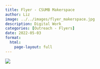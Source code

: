 ```yaml
---
title: Flyer - CSUMB Makerspace
author: Liz
image: ../../images/flyer_makerspace.jpg
description: Digital Work
categories: [Outreach - Flyers]
date: 2022-05-03
format:
  html:
    page-layout: full
---
```


![](../../images/flyer_makerspace.jpg)